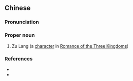 ==Chinese==
{{zh-forms}}

===Pronunciation===
{{zh-pron
|m=Zǔ Láng
|cat=pn
}}

===Proper noun===
{{zh-proper noun}}

# Zu Lang (a [[character]] in [[w:Romance of the Three Kingdoms|Romance of the Three Kingdoms]])

===References===
* {{pedialite|三國演義人物列表|lang=zh}}
* {{cite-book
|last=Luo
|first=Guanzhong
|authorlink=w:Luo Guanzhong
|coauthors=
|year=14th century
|title=[[s:Romance of the Three Kingdoms/Chapter 15#6|Romance of the Three Kingdoms/Chapter 15]]
|language=Mandarin
|publisher=
|location=
}}